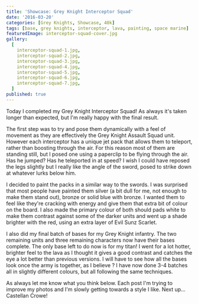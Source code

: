 ```yaml
---
title: 'Showcase: Grey Knight Interceptor Squad'
date: '2016-03-20'
categories: [Grey Knights, Showcase, 40k]
tags: [base, grey knights, interceptor, lava, painting, space marine]
featuredImage: interceptor-squad-cover.jpg
gallery:
  [
    interceptor-squad-1.jpg,
    interceptor-squad-2.jpg,
    interceptor-squad-3.jpg,
    interceptor-squad-4.jpg,
    interceptor-squad-5.jpg,
    interceptor-squad-6.jpg,
    interceptor-squad-7.jpg,
  ]
published: true
---
```


Today I completed my Grey Knight Interceptor Squad! As always it's taken longer than expected, but I'm really
happy with the final result.

The first step was to try and pose them dynamically with a feel of movement as they are effectively the Grey
Knight Assault Squad unit. However each interceptor has a unique jet pack that allows them to teleport, rather
than boosting through the air. For this reason most of them are standing still, but I posed one using a paperclip
to be flying through the air. Has he jumped? Has he teleported in at speed? I wish I could have reposed the legs
slightly but I really like the angle of the sword, posed to strike down at whatever lurks below him.

I decided to paint the packs in a similar way to the swords. I was surprised that most people have painted them
silver (a bit dull for me, not enough to make them stand out), bronze or solid blue with bronze. I wanted them
to feel like they're cracking with energy and give them that extra bit of colour on the board. I also made the
primary colour of both should pads white to make them contrast against some of the darker units and went up a
shade brighter with the red, using an extra layer of Evil Sunz Scarlet.

I also did my final batch of bases for my Grey Knight infantry. The two remaining units and three remaining
characters now have their bases complete. The only base left to do now is for my titan! I went for a lot hotter,
brighter feel to the lava as I thought it gives a good contrast and catches the eye a lot better than previous
versions. I will have to see how all the bases look once the army is together, as I believe ? I have now done
3-4 batches all in slightly different colours, but all following the same techniques.

As always let me know what you think below. Each post I'm trying to improve my photos and I'm slowly getting
towards a style I like. Next up... Castellan Crowe!
